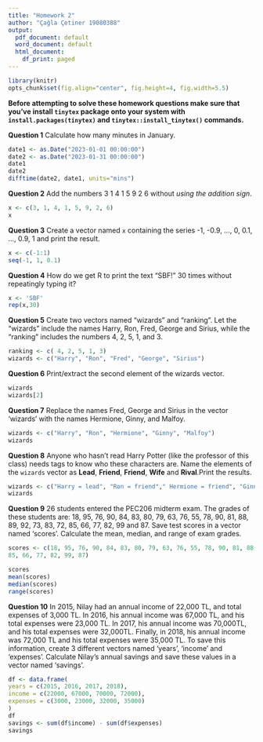 ```yaml
---
title: "Homework 2"
author: "Çağla Çetiner 19080388"
output:
  pdf_document: default
  word_document: default
  html_document:
    df_print: paged
---
```


```r
library(knitr)
opts_chunk$set(fig.align="center", fig.height=4, fig.width=5.5)
```

**Before attempting to solve these homework questions make sure that you've install `tinytex` package onto your system with `install.packages(tinytex)` and `tinytex::install_tinytex()` commands.**

\vspace{1cm}

**Question 1** Calculate how many minutes in January.

```r

date1 <- as.Date("2023-01-01 00:00:00")
date2 <- as.Date("2023-01-31 00:00:00")
date1
date2
difftime(date2, date1, units="mins")

```

**Question 2** Add the numbers 3 1 4 1 5 9 2 6 without *using the addition sign*.

```r
x <- c(3, 1, 4, 1, 5, 9, 2, 6)
x

```

**Question 3** Create a vector named `x` containing the series -1, -0.9, ..., 0, 0.1, ..., 0.9, 1 and print the result.

```r
x <- c(-1:1)
seq(-1, 1, 0.1)

```

**Question 4** How do we get R to print the text "SBF!" 30 times without repeatingly typing it?

```r
x <- 'SBF'
rep(x,30)

```

**Question 5** Create two vectors named "wizards" and "ranking".
Let the "wizards" include the names Harry, Ron, Fred, George and Sirius, while the "ranking" includes the numbers 4, 2, 5, 1, and 3.

```r
ranking <- c( 4, 2, 5, 1, 3)
wizards <- c("Harry", "Ron", "Fred", "George", "Sirius")

```

**Question 6** Print/extract the second element of the wizards vector.

```r
wizards
wizards[2]

```

**Question 7** Replace the names Fred, George and Sirius in the vector 'wizards' with the names Hermione, Ginny, and Malfoy.

```r
wizards <- c("Harry", "Ron", "Hermione", "Ginny", "Malfoy")
wizards

```

**Question 8** Anyone who hasn't read Harry Potter (like the professor of this class) needs tags to know who these characters are.
Name the elements of the `wizards` vector as **Lead**, **Friend**, **Friend**, **Wife** and **Rival**.Print the results.

```r
wizards <- c("Harry = lead", "Ron = friend"," Hermione = friend", "Ginny = wife", "Malfoy = rival")
wizards

```

**Question 9** 26 students entered the PEC206 midterm exam.
The grades of these students are: 18, 95, 76, 90, 84, 83, 80, 79, 63, 76, 55, 78, 90, 81, 88, 89, 92, 73, 83, 72, 85, 66, 77, 82, 99 and 87.
Save test scores in a vector named 'scores'.
Calculate the mean, median, and range of exam grades.

```r
scores <- c(18, 95, 76, 90, 84, 83, 80, 79, 63, 76, 55, 78, 90, 81, 88, 89, 92,73, 83, 72,
85, 66, 77, 82, 99, 87)

scores
mean(scores)
median(scores)
range(scores)

```

**Question 10** In 2015, Nilay had an annual income of 22,000 TL, and total expenses of 3,000 TL.
In 2016, his annual income was 67,000 TL, and his total expenses were 23,000 TL.
In 2017, his annual income was 70,000TL, and his total expenses were 32,000TL.
Finally, in 2018, his annual income was 72,000 TL and his total expenses were 35,000 TL.
To save this information, create 3 different vectors named 'years', 'income' and 'expenses'.
Calculate Nilay's annual savings and save these values in a vector named 'savings'.

```r
df <- data.frame(
years = c(2015, 2016, 2017, 2018),
income = c(22000, 67000, 70000, 72000),
expenses = c(3000, 23000, 32000, 35000)
)
df
savings <- sum(df$income) - sum(df$expenses)
savings

```
